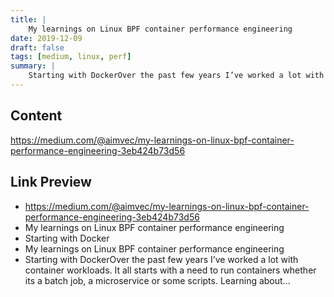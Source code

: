 ```yaml
---
title: |
    My learnings on Linux BPF container performance engineering
date: 2019-12-09
draft: false
tags: [medium, linux, perf]
summary: |
    Starting with DockerOver the past few years I’ve worked a lot with container workloads. It all starts with a need to run containers whether its a batch job, a microservice or some scripts. Learning about...
---
```


## Content

https://medium.com/@aimvec/my-learnings-on-linux-bpf-container-performance-engineering-3eb424b73d56

## Link Preview

- https://medium.com/@aimvec/my-learnings-on-linux-bpf-container-performance-engineering-3eb424b73d56
- My learnings on Linux BPF container performance engineering
- Starting with Docker
- My learnings on Linux BPF container performance engineering
- Starting with DockerOver the past few years I’ve worked a lot with container workloads. It all starts with a need to run containers whether its a batch job, a microservice or some scripts. Learning about...
